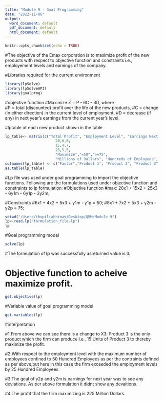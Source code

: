 ```yaml
---
title: "Module 9 - Goal Programming"
date: "2022-11-06"
output:
  word_document: default
  pdf_document: default
  html_document: default
---
```


```r
knitr::opts_chunk$set(echo = TRUE)
```

#The objective of the Emax corporation is to maximize profit of the new products with respect to objective function and constraints i.e., employement levels and earnings of the company.

#Libraries required for the current environment
```r
library(lpSolve)
library(lpSolveAPI)
library(goalprog)
```

#objective function
#Maximize Z = P - 6C - 3D, where  
#P = total (discounted) profit over the life of the new products, 
#C = change (in either direction) in the current level of employment, 
#D = decrease (if any) in next year’s earnings from the current year’s level. 


#lptable of each new product shown in the table
```r
lp_table<- matrix(c("Total Profit", "Employment Level", "Earnings Next Year",
                       20,6,8,
                       15,4,7,
                       25,5,5,
                       "Maximize","=50",">=75",
                       "Millions of Dollars", "Hundreds of Employees", "Millions of Dollars"), ncol=6, byrow = F)
colnames(lp_table) <- c("Factor","Product 1", "Product 2", "Product 3", "Goal", "Units")
as.table(lp_table)
```

#Lp file was used under goal programming to import the objective functions. Following are the formulations used under objective function and constraints to lp formulation:
#Objective function
#max: 20x1 + 15x2 + 25x3 - 6y1m - 6y1p - 3y2m;

#Constraints
#6x1 + 4x2 + 5x3 + y1m - y1p = 50;
#8x1 + 7x2 + 5x3 + y2m - y2p = 75;

```r
setwd("/Users/thupiliabhinav/Desktop/QMM/Module 9")
lp<-read.lp("formulation_file.lp")
lp
```

#Goal programming model 
```r
solve(lp)
```
#The formulation of lp was successfully asreturned value is 0.

# Objective function to acheive maximize profit.
```r
get.objective(lp)
```

#Variable value of goal programming model
```r
get.variables(lp)
```

#interpretation

#1.From above we can see there is a change to X3. Product 3 is the only product which the firm can produce i.e., 15 Units of Product 3 to thereby maximize the profit.
 
#2.With respect to the employment level with the maximum number of employees confined to 50 Hundred Employees as per the contraints defined as per above,but here in this case the firm exceeded the employment levels by 25 Hundred Employees.
 
#3.The goal of y2p and y2m is earnings for next year was to see any deviations. As per above formulation it didnt show any devaitions. 
 
#4.The profit that the firm maximizing is 225 Million Dollars.